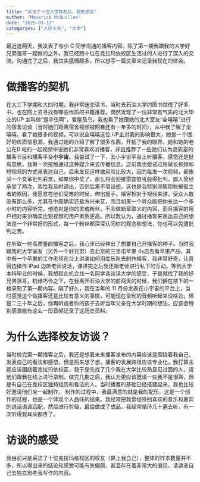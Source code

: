 ```yaml
---
title: "采访了十位大学校友后，我的感受"
author: "Maverick McQuillan"
date: "2025-03-12"
categories: ["人际关系", "大学"]
---
```


最近这两天，我发表了与小 C 同学沟通的播客内容。除了第一期我跟我的大学好兄弟强哥一起做的之外，我已经跟十位在克拉玛依校区生活过的人进行了深入的交流。沟通完了之后，我其实感慨颇多，所以想写一篇文章来记录我现在的体会。

# 做播客的契机

在大三下学期和大四时期，我非常迷恋读书，当时去石油大学的图书馆借了好多书，也在网上去寻找有哪些优质的书籍推荐。偶然发现了一位非常有气质的北大毕业的UP 主叫做“是宇弦啊”，爱屋及乌，我也看了她跟她的北大室友“全嘻嘻”进行的宿舍访谈（当时她们距离宿舍视频被网暴还有一年多的时间），从中我了解了全嘻嘻，看了她很多的视频，可以说全嘻嘻这位 UP主对我的影响很大，她是一个很好的优质信息源，我通过她的介绍了解了很多东西，开拓了我的眼界。她和她的老公在B 站的一起视频中说她们非常喜欢听播客，并且推荐了一些她们认为高质量的播客节目和播客平台**小宇宙**。我尝试了一下，去小宇宙平台上听播客，感觉还是挺有意思，我第一次接触通过这种媒介来去传播信息。之前我也尝试过用做长视频和短视频的方式来表达自己，后来发现这样做风险比较大，因为每发一次视频，都像买一个文革批判彩票，如果你中奖了，那么将会迎接雷霆怒吼般得批判，鄙人曾经承受了两次，索性我及时退出，否则后果不堪设想，这也是我特别同情那些被孤立者的原因，我愿意在他们受难的时候，伸出援手。播客相对于视频来讲，受众人数没有那么多，尤其在中国确实还是方兴未艾，而且如果一个听众能把你长达一个多小时的内容听完，他绝对是你的灵魂粉丝，不会做断章取义的内容，而且播客的用户相对来讲确实比短视频的用户素质更高。所以我认为，通过播客来表达自己的想法是一个非常好的形式，每一个粉丝都深深认同你的观念和想法，你也可以免遭批判之苦。

在听取一些高质量的播客之后，我心里已经种出了想要自己开播客的种子。当时我跟我的大学室友（另外一个好兄弟）去北京的三里屯苹果 4s店去看苹果产品，其中有一个苹果的工作老师在台上讲演如何用库乐队去制作播客，我非常好奇，认真得边操作 IPad 边听老师说话，课讲完之后我还跟老师进行私下的互动。等到大学本科毕业的时候，我想趁此机会找一名同学谈谈读大学的感受，于是就找了我的好兄弟强哥，机缘巧合之下，在我离开石油大学的前两天的时候，我们俩在楼下的一楼录制了第一期内容。隔了好久，我在当年的 11 月份发表在小宇宙的平台上，当时感觉这个做播客还是比较有意义的事情，可能现在录制的音频听起来没啥劲，但是二三十年之后，你再听或者你的孩子去听当年父亲在大学时期的想法，应该会特别感激能有这么一段音频记录了这历史资料。

# 为什么选择校友访谈？

当时做完第一期播客之后，我还是想着未来播客发布的内容应该是围绕着我自己，发表自己的看法和感悟，但是后来想了想，播客的发展路径应该专业化，我打算主题应该围绕着克拉玛依校区，我于是先找了几个我在大学比较熟且见过面的人，请他们跟我在线上进行录制。做完几期之后，我认为更应该邀请一些我不是很熟，但是有自己在克校区独特经历和看法的人。当时播客的基础已经搭建起来，我也比较好邀请他们来一起制作。 制作的过程中，我最满意的就是我的配乐，这是一个创作的过程，也是一个体现个人品味的结果。我经常把我曾经特别喜欢的音乐和嘉宾的说话语调匹配，然后进行剪辑，最后做成了成品，我经常循环几十遍去听，有一次听得我耳朵都疼了。

# 访谈的感受
我目前只是采访了十位克拉玛依校区的校友（算上我自己），整体的样本数量并不多，所以得出来的结论和感受可能有失偏颇，甚至存在着非常大的偏见，请读者自己去独立思考我写作的内容。